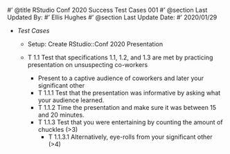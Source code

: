 #' @title RStudio Conf 2020 Success Test Cases 001
#' @section Last Updated By: 
#' Ellis Hughes
#' @section Last Update Date:
#' 2020/01/29

+ _Test Cases_

  + Setup: Create RStudio::Conf 2020 Presentation 
   
  + T 1.1 Test that specifications 1.1, 1.2, and 1.3 are met by practicing presentation on unsuspecting co-workers
    - Present to a captive audience of coworkers and later your significant other
    + T 1.1.1 Test that the presentation was informative by asking what your audience learned.
    + T 1.1.2 Time the presentation and make sure it was between 15 and 20 minutes.
    + T 1.1.3 Test that you were entertaining by counting the amount of chuckles (>3)
      + T 1.1.3.1 Alternatively, eye-rolls from your significant other (>4)
